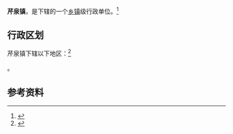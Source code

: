 {{中国乡级行政区
|景观照片文件名 = 
|景观照片描述 = 
|汉语拼音 = 
|其他语言 = 
|其他语言名称 = 
|旧称 = 
|地名出处 = 
|位置图文件名 = 
|位置图描述 = 
|自定义图片= 
|建置时间 = 
|政府驻地 = 
|毗邻 = 
|总面积 = 
|总人口 = 
|总人口年份 = 
|户籍人口 = 
|户籍人口年份 = 
|常住人口 = 
|常住人口年份 = 
|人口密度 = 
|GDP = 
|GDP年份 = 
|邮政编码 = 
|电话区号 = 354
|官方网站 = 
|网站名称 = 
|14/07/22/103/000}}

'''芹泉镇'''，是{{PRC admin/fullname|14/07/22/103/000|3}}下辖的一个[[乡镇|乡镇]]级行政单位。<ref>{{PRC admin/ref sgc|{{PRC admin/parent|14/07/22/103/000}}}}</ref>

== 行政区划 ==

芹泉镇下辖以下地区：<ref>{{PRC admin/ref sgc|14/07/22/103/000}}</ref>

{{PRC admin/children|14/07/22/103/000}}。

== 参考资料 ==

{{reflist}}

{{行政区划小作品}}
{{PRC admin/navcat|14/07/22/103/000}}